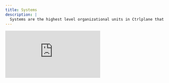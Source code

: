 ```yaml
---
title: Systems
description: |
  Systems are the highest level organizational units in Ctrlplane that group related deployments and environments together for consistent management.
---
```


<iframe
  className="w-full aspect-video"
  src="https://www.youtube.com/embed/Ezn9EFeH7Es"
  frameborder="0"
  allowfullscreen
/>

## Key Features of Systems

- **Deployment Organization:** Systems contain information about all associated
  deployments, allowing for centralized management.
- **Environment Standardization:** All deployments within a system share the
  same set of environments, ensuring consistency across the deployment pipeline.
- **Scalability:** Systems can accommodate as many deployments and environments
  as needed, supporting growth and complexity in your infrastructure.
- **Deployment Cycle Alignment:** Commonly used to group applications with
  similar deployment cycles, facilitating coordinated releases.
- **Access Control:** Systems provide a natural boundary for implementing
  role-based access control (RBAC) policies.

## System Structure

1. **Deployments:** Each system can contain multiple deployments, representing
   different applications or services.
2. **Environments:** Systems define a set of environments (e.g., Development,
   QA, Staging, Production) that are shared across all associated deployments.
3. **Policies:** System-level policies can be applied to govern deployment
   processes across all included deployments and environments.
4. **Configurations:** Shared configurations can be defined at the system level
   and inherited by deployments.

## Benefits of Using Systems

- **Consistency:** Enforce uniform environments and deployment processes across
  related projects.
- **Simplified Management:** Centralize configuration and policy management at
  the system level.
- **Efficient Onboarding:** Quickly set up new deployments with pre-configured
  environments and policies.
- **Coordinated Releases:** Facilitate synchronized deployments for applications
  with interdependencies.
- **Improved Visibility:** Gain a holistic view of related deployments and their
  statuses.
- **Streamlined Governance:** Apply security and compliance policies
  consistently across all deployments within a system.

## Best Practices

1. **Logical Grouping:** Create systems based on application domains, teams, or
   deployment cycles.
2. **Standardized Environments:** Define a consistent set of environments that
   make sense for your development and release processes.
3. **Policy Enforcement:** Implement system-wide policies to ensure compliance
   and security across all deployments.
4. **Regular Review:** Periodically assess and update system configurations to
   align with evolving organizational needs.

## Example Use Case

A typical use of systems might involve grouping all microservices for a
particular product:

- **System:** "E-commerce Platform"

  - **Environments:** Dev, QA, Staging, Production

  - **Deployments:**

    - User Authentication Service
    - Product Catalog Service
    - Order Processing Service
    - Payment Gateway Service

  - **Shared Configurations:**

    - Database connection strings
    - API gateway settings

  - **System-wide Policies:**

    - Automated rollback on failed deployments
    - Required approvals for production deployments

By organizing these services under one system, you ensure they all progress
through the same environments and adhere to consistent deployment policies,
facilitating a coordinated release process for the entire e-commerce platform.

## FAQ

<AccordionGroup>
  <Accordion title='How should I organize my deployments into systems?'>
Focus on these two crucial aspects:

1. **Deployment Resources:** Ensure that all deployments within a system share
   identical deployment resources. This is crucial because deployment pipelines
   are structured to perform deployments on a uniform set of resources within
   the system.
2. **Environments:** Ensure that all deployments within a system operate within
   the same environments and adhere to the same environment policies.

Although this method may seem prescriptive, it provides a strong framework for
managing deployments. It encourages the separation of software from
infrastructure, leading to enhanced maintainability and fostering improved
system ownership.

  </Accordion>
</AccordionGroup>
